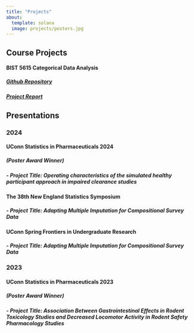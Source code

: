 ```yaml
---
title: "Projects"
about:
  template: solana
  image: projects/posters.jpg
---
```


## Course Projects

#### BIST 5615 Categorical Data Analysis
##### [Github Repository](https://github.com/Sana-Gupta3/bist5615)
##### [Project Report](projects/BIST_Project_Report-2.pdf)

## Presentations

### 2024

#### **UConn Statistics in Pharmaceuticals 2024**
##### **(Poster Award Winner)**
##### - **Project Title**: Operating characteristics of the simulated healthy participant approach in impaired clearance studies

#### **The 38th New England Statistics Symposium**
##### - **Project Title**: Adapting Multiple Imputation for Compositional Survey Data

#### **UConn Spring Frontiers in Undergraduate Research**
##### - **Project Title**: Adapting Multiple Imputation for Compositional Survey Data

### 2023

#### **UConn Statistics in Pharmaceuticals 2023**
##### **(Poster Award Winner)**
##### - **Project Title**: Association Between Gastrointestinal Effects in Rodent Toxicology Studies and Decreased Locomotor Activity in Rodent Safety Pharmacology Studies